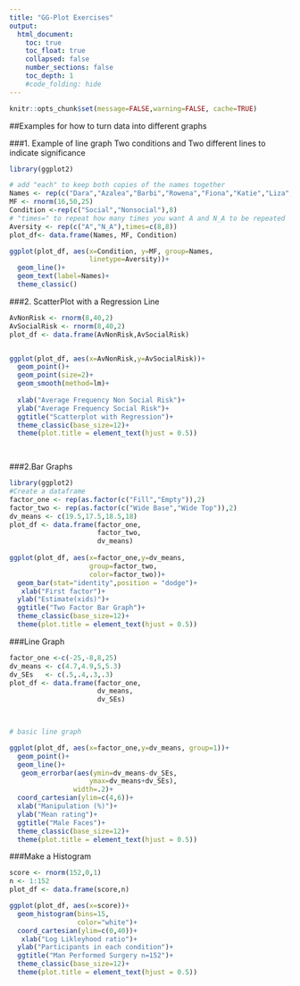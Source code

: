 ```yaml
---
title: "GG-Plot Exercises"
output:
  html_document:
    toc: true
    toc_float: true
    collapsed: false
    number_sections: false
    toc_depth: 1
    #code_folding: hide
---
```


```r
knitr::opts_chunk$set(message=FALSE,warning=FALSE, cache=TRUE)
```
##Examples for how to turn data into different graphs

###1. Example of line graph
Two conditions and Two different lines to indicate significance

```r
library(ggplot2)

# add "each" to keep both copies of the names together 
Names <- rep(c("Dara","Azalea","Barbi","Rowena","Fiona","Katie","Liza","Rita"),each=2)
MF <- rnorm(16,50,25) 
Condition <-rep(c("Social","Nonsocial"),8)
# "times=" to repeat how many times you want A and N_A to be repeated 
Aversity <- rep(c("A","N_A"),times=c(8,8))
plot_df<- data.frame(Names, MF, Condition) 

ggplot(plot_df, aes(x=Condition, y=MF, group=Names,
                    linetype=Aversity))+ 
  geom_line()+
  geom_text(label=Names)+
  theme_classic()

```



###2. ScatterPlot with a Regression Line
```r

AvNonRisk <- rnorm(8,40,2)
AvSocialRisk <- rnorm(8,40,2)
plot_df <- data.frame(AvNonRisk,AvSocialRisk)


ggplot(plot_df, aes(x=AvNonRisk,y=AvSocialRisk))+
  geom_point()+
  geom_point(size=2)+
  geom_smooth(method=lm)+
  
  xlab("Average Frequency Non Social Risk")+
  ylab("Average Frequency Social Risk")+
  ggtitle("Scatterplot with Regression")+
  theme_classic(base_size=12)+
  theme(plot.title = element_text(hjust = 0.5))

       
```

###2.Bar Graphs
```r
library(ggplot2)
#Create a dataframe
factor_one <- rep(as.factor(c("Fill","Empty")),2)
factor_two <- rep(as.factor(c("Wide Base","Wide Top")),2)
dv_means <- c(19.5,17.5,18.5,18)
plot_df <- data.frame(factor_one,
                      factor_two,
                      dv_means)
                      
ggplot(plot_df, aes(x=factor_one,y=dv_means,
                    group=factor_two,
                    color=factor_two))+
  geom_bar(stat="identity",position = "dodge")+
   xlab("First factor")+
  ylab("Estimate(xids)")+
  ggtitle("Two Factor Bar Graph")+
  theme_classic(base_size=12)+
  theme(plot.title = element_text(hjust = 0.5))


```

###Line Graph
```r
factor_one <-c(-25,-8,8,25)
dv_means <- c(4.7,4.9,5,5.3)
dv_SEs   <- c(.5,.4,.3,.3)
plot_df <- data.frame(factor_one,
                      dv_means,
                      dv_SEs)

                      

# basic line graph

ggplot(plot_df, aes(x=factor_one,y=dv_means, group=1))+
  geom_point()+
  geom_line()+
   geom_errorbar(aes(ymin=dv_means-dv_SEs,
                    ymax=dv_means+dv_SEs),
                width=.2)+
  coord_cartesian(ylim=c(4,6))+
  xlab("Manipulation (%)")+
  ylab("Mean rating")+
  ggtitle("Male Faces")+
  theme_classic(base_size=12)+
  theme(plot.title = element_text(hjust = 0.5))

```



###Make a Histogram
```r
score <- rnorm(152,0,1)
n <- 1:152
plot_df <- data.frame(score,n)

ggplot(plot_df, aes(x=score))+
  geom_histogram(bins=15,
                 color="white")+
  coord_cartesian(ylim=c(0,40))+
   xlab("Log Likleyhood ratio")+
  ylab("Participants in each condition")+
  ggtitle("Man Performed Surgery n=152")+
  theme_classic(base_size=12)+
  theme(plot.title = element_text(hjust = 0.5))
```

